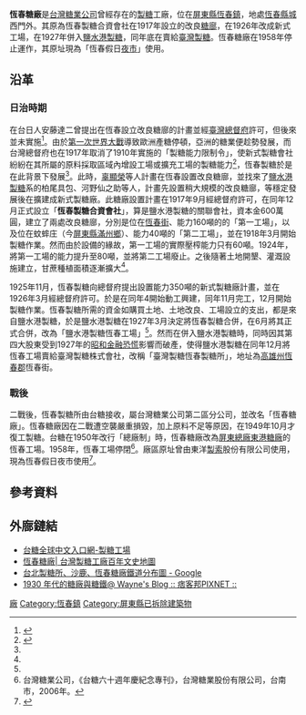 {{coord|22.003211|N|120.741618|E|scale:1000|display=title}}
'''恆春糖廠'''是[[台灣糖業公司|台灣糖業公司]]曾經存在的[[製糖|製糖]]工廠，位在[[屏東縣|屏東縣]][[恆春鎮|恆春鎮]]，地處[[恆春縣城|恆春縣城]]西門外。其原為恆春製糖合資會社在1917年設立的改良[[糖廍|糖廍]]，在1926年改成新式工場，在1927年併入[[鹽水港製糖|鹽水港製糖]]，同年底在賣給[[臺灣製糖|臺灣製糖]]。恆春糖廠在1958年停止運作，其原址現為「恆春假日[[夜市|夜市]]」使用。

== 沿革 ==

=== 日治時期 ===
在台日人安藤達二曾提出在恆春設立改良糖廍的計畫並經[[臺灣總督府|臺灣總督府]]許可，但後來並未實施<ref name=":0">{{Cite book|title=臺灣糖業概觀|last=臺灣總督府殖產局特產課|year=1927}}</ref>。由於[[第一次世界大戰|第一次世界大戰]]導致歐洲產糖停頓，亞洲的糖業便趁勢發展，而台灣總督府也在1917年取消了1910年實施的「製糖能力限制令」，使新式製糖會社紛紛在其所屬的原料採取區域內增設工場或擴充工場的製糖能力<ref>{{Cite journal|title=日治時期臺灣改良糖廍之興衰|author=張忠正|url=http://lib.hdut.edu.tw/dlit/flysheet_admin/new_file_download.php?Pact=FileDownLoad&Pval=11990|journal=德霖學報|issue=28|year=2015-01|access-date=2021-10-17|archive-date=2021-10-17|archive-url=https://web.archive.org/web/20211017042835/http://lib.hdut.edu.tw/dlit/flysheet_admin/new_file_download.php?Pact=FileDownLoad&Pval=11990|dead-url=no}}</ref>，恆春製糖於是在此背景下發展<ref name=":0" />。此時，[[辜顯榮|辜顯榮]]等人計畫在恆春設置改良糖廍，並找來了[[鹽水港製糖|鹽水港製糖]]系的柏尾具包、河野仙之助等人，計畫先設置稍大規模的改良糖廍，等穩定發展後在擴建成新式製糖廠。此糖廠設置計畫在1917年9月經總督府許可，在同年12月正式設立「'''恆春製糖合資會社'''」，算是鹽水港製糖的關聯會社，資本金600萬圓，建立了兩處改良糖廍，分別是位在[[恆春街|恆春街]]、能力160噸的的「第一工場」，以及位在蚊蟀庄（今[[屏東縣|屏東縣]][[滿州鄉|滿州鄉]]）、能力40噸的「第二工場」，並在1918年3月開始製糖作業。然而由於設備的緣故，第一工場的實際壓榨能力只有60噸。1924年，將第一工場的能力提升至80噸，並將第二工場廢止。之後隨著土地開墾、灌溉設施建立，甘蔗種植面積逐漸擴大<ref name=":0" />。

1925年11月，恆春製糖向總督府提出設置能力350噸的新式製糖廠計畫，並在1926年3月經總督府許可。於是在同年4開始動工興建，同年11月完工，12月開始製糖作業。恆春製糖所需的資金如購買土地、土地改良、工場設立的支出，都是來自鹽水港製糖，於是鹽水港製糖在1927年3月決定將恆春製糖合併，在6月將其正式合併，改為「鹽水港製糖恆春工場」<ref name=":0" />。然而在併入鹽水港製糖時，同時因其第四大股東{{link-jp|鈴木商店|鈴木商店}}受到1927年的[[昭和金融恐慌|昭和金融恐慌]]影響而破產，使得鹽水港製糖在同年12月將恆春工場賣給臺灣製糖株式會社，改稱「臺灣製糖恆春製糖所」，地址為[[高雄州|高雄州]][[恆春郡|恆春郡]]恆春街。

=== 戰後 ===
二戰後，恆春製糖所由台糖接收，屬台灣糖業公司第二區分公司，並改名「恆春糖廠」。恆春糖廠因在二戰遭空襲嚴重損毀，加上原料不足等原因，在1949年10月才復工製糖。台糖在1950年改行「總廠制」時，恆春糖廠改為[[屏東糖廠|屏東總廠]][[南州糖廠|東港糖廠]]的恆春工場。1958年，恆春工場停閉<ref name="台糖六十週年慶紀念專刊">台灣糖業公司，《台糖六十週年慶紀念專刊》，台灣糖業股份有限公司，台南市，2006年。</ref>。廠區原址曾由東洋[[繩索|製索]]股份有限公司使用，現為恆春假日夜市使用<ref>{{Cite news|url=http://hakka.zzd.stu.edu.tw/content.php?id=3125|title=客家文化 - 六堆風雲|date=2016-11-10|newspaper=archive.is|accessdate=2017-10-05|deadurl=yes|archiveurl=https://archive.is/20161110200600/http://hakka.zzd.stu.edu.tw/content.php?id=3125|archivedate=2016-11-10}}</ref>。

== 參考資料 ==
{{reflist|2}}

== 外廍鏈結 ==
*[http://www.taisugar.com.tw/chinese/CP.aspx?s=448&n=10033 台糖全球中文入口網-製糖工場] {{Wayback|url=http://www.taisugar.com.tw/chinese/CP.aspx?s=448&n=10033 |date=20190502222121 }}
*[http://map.net.tw/taisugar/?dir-item=%E6%81%86%E6%98%A5%E7%B3%96%E5%BB%A0 恆春糖廠| 台灣製糖工廠百年文史地圖] {{Wayback|url=http://map.net.tw/taisugar/?dir-item=%E6%81%86%E6%98%A5%E7%B3%96%E5%BB%A0 |date=20190503101544 }}
*[https://www.google.com/maps/d/viewer?mid=1WebvRrzCSn0r5YzxwpijwvBqE-Q&hl=en_US&ll=23.52694624406579%2C121.01433999999995&z=7 台北製糖所、沙鹿、恆春糖廠鐵道分布圖 - Google] {{Wayback|url=https://www.google.com/maps/d/viewer?mid=1WebvRrzCSn0r5YzxwpijwvBqE-Q&hl=en_US&ll=23.52694624406579%2C121.01433999999995&z=7 |date=20190502150221 }}
*[http://mstar.pixnet.net/blog/post/30489600-1930-年代的糖廠與糖鐵 1930 年代的糖廠與糖鐵@ Wayne's Blog :: 痞客邦PIXNET ::] {{Wayback|url=http://mstar.pixnet.net/blog/post/30489600-1930-%E5%B9%B4%E4%BB%A3%E7%9A%84%E7%B3%96%E5%BB%A0%E8%88%87%E7%B3%96%E9%90%B5 |date=20190504085418 }}
{{台灣糖廠列表}}
[[Category:台灣糖廠|廠]]
[[Category:恆春鎮|Category:恆春鎮]]
[[Category:屏東縣已拆除建築物|Category:屏東縣已拆除建築物]]